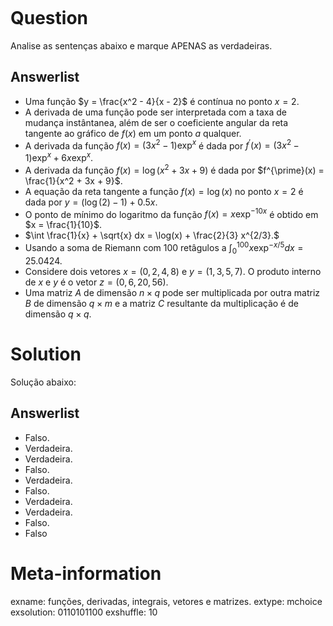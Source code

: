 ```r
```

Question
========
Analise as sentenças abaixo e marque APENAS as verdadeiras.

Answerlist
----------
* Uma função $y = \frac{x^2 - 4}{x - 2}$ é contínua no ponto $x=2$.
* A derivada de uma função pode ser interpretada com a taxa de mudança instântanea, além de ser o coeficiente angular da reta tangente ao gráfico de $f(x)$ em um ponto $a$ qualquer.
* A derivada da função $f(x) = (3x^2 - 1)\exp^{x}$ é dada por $f^{\prime}(x) = (3x^2 -1)\exp^{x} + 6x \exp^{x}$.
* A derivada da função $f(x) = \log(x^2 + 3x + 9)$ é dada por $f^{\prime}(x) = \frac{1}{x^2 + 3x + 9}$.
* A equação da reta tangente a função $f(x) = \log(x)$ no ponto $x = 2$ é dada por
$y = (\log(2) - 1) + 0.5x$.
* O ponto de mínimo do logaritmo da função $f(x) = x \exp^{-10x}$ é obtido em $x = \frac{1}{10}$.
* $\int \frac{1}{x} + \sqrt{x} dx = \log(x) + \frac{2}{3} x^{2/3}.$
* Usando a soma de Riemann com 100 retâgulos a $\int_0^{100} x \exp^{-x/5} dx = 25.0424.$
* Considere dois vetores $x = (0,2,4,8)$ e $y = (1,3,5,7)$. O produto interno de $x$ e $y$ é o vetor $z = (0,6,20,56)$.
* Uma matriz $A$ de dimensão $n \times q$ pode ser multiplicada por outra matriz $B$ de dimensão $q \times m$ e a matriz $C$ resultante da multiplicação é de dimensão $q \times q$.

Solution
========
Solução abaixo:

Answerlist
----------
* Falso.
* Verdadeira.
* Verdadeira.
* Falso.
* Verdadeira.
* Falso.
* Verdadeira.
* Verdadeira.
* Falso.
* Falso

Meta-information
================
exname: funções, derivadas, integrais, vetores e matrizes.
extype: mchoice
exsolution: 0110101100
exshuffle: 10
